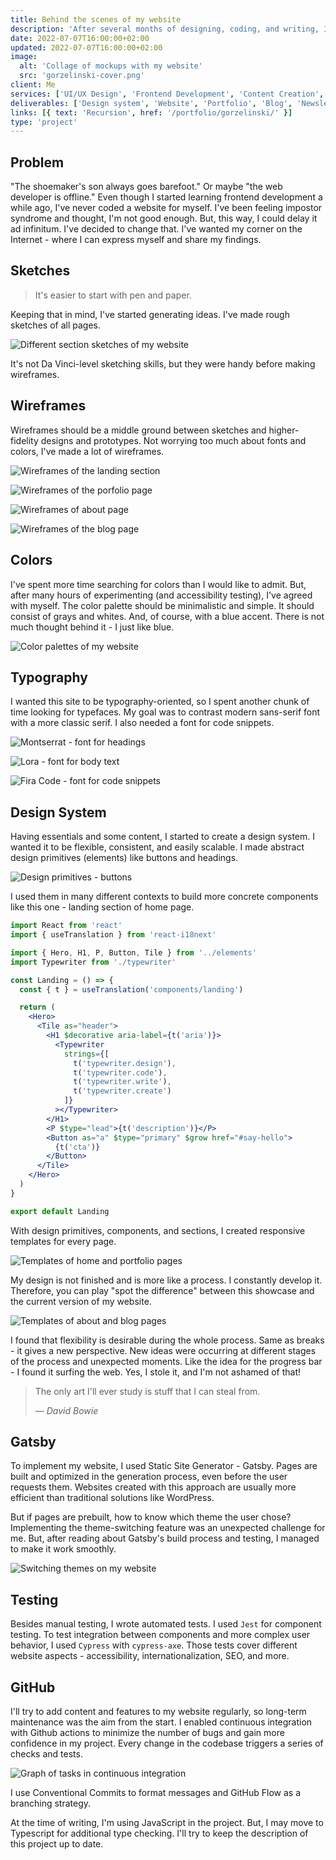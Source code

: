 ```yaml
---
title: Behind the scenes of my website
description: 'After several months of designing, coding, and writing, I have finally published my website.'
date: 2022-07-07T16:00:00+02:00
updated: 2022-07-07T16:00:00+02:00
image:
  alt: 'Collage of mockups with my website'
  src: 'gorzelinski-cover.png'
client: Me
services: ['UI/UX Design', 'Frontend Development', 'Content Creation', 'DevOps']
deliverables: ['Design system', 'Website', 'Portfolio', 'Blog', 'Newsletter']
links: [{ text: 'Recursion', href: '/portfolio/gorzelinski/' }]
type: 'project'
---
```


## Problem

"The shoemaker's son always goes barefoot." Or maybe "the web developer is offline." Even though I started learning frontend development a while ago, I've never coded a website for myself. I've been feeling impostor syndrome and thought, I'm not good enough. But, this way, I could delay it ad infinitum. I've decided to change that. I've wanted my corner on the Internet - where I can express myself and share my findings.

## Sketches

> It's easier to start with pen and paper.

Keeping that in mind, I've started generating ideas. I've made rough sketches of all pages.

![Different section sketches of my website](sketches.png)

It's not Da Vinci-level sketching skills, but they were handy before making wireframes.

## Wireframes

Wireframes should be a middle ground between sketches and higher-fidelity designs and prototypes. Not worrying too much about fonts and colors, I've made a lot of wireframes.

![Wireframes of the landing section](wireframes-landing.png)

![Wireframes of the porfolio page](wireframes-portfolio.png)

![Wireframes of about page](wireframes-about.png)

![Wireframes of the blog page](wireframes-blog.png)

## Colors

I've spent more time searching for colors than I would like to admit. But, after many hours of experimenting (and accessibility testing), I've agreed with myself. The color palette should be minimalistic and simple. It should consist of grays and whites. And, of course, with a blue accent. There is not much thought behind it - I just like blue.

![Color palettes of my website](colors.png)

## Typography

I wanted this site to be typography-oriented, so I spent another chunk of time looking for typefaces. My goal was to contrast modern sans-serif font with a more classic serif. I also needed a font for code snippets.

![Montserrat - font for headings](montserrat.png)

![Lora - font for body text](lora.png)

![Fira Code - font for code snippets](fira-code.png)

## Design System

Having essentials and some content, I started to create a design system. I wanted it to be flexible, consistent, and easily scalable. I made abstract design primitives (elements) like buttons and headings.

![Design primitives - buttons](buttons.png)

I used them in many different contexts to build more concrete components like this one - landing section of home page.

```jsx
import React from 'react'
import { useTranslation } from 'react-i18next'

import { Hero, H1, P, Button, Tile } from '../elements'
import Typewriter from './typewriter'

const Landing = () => {
  const { t } = useTranslation('components/landing')

  return (
    <Hero>
      <Tile as="header">
        <H1 $decorative aria-label={t('aria')}>
          <Typewriter
            strings={[
              t('typewriter.design'),
              t('typewriter.code'),
              t('typewriter.write'),
              t('typewriter.create')
            ]}
          ></Typewriter>
        </H1>
        <P $type="lead">{t('description')}</P>
        <Button as="a" $type="primary" $grow href="#say-hello">
          {t('cta')}
        </Button>
      </Tile>
    </Hero>
  )
}

export default Landing
```

With design primitives, components, and sections, I created responsive templates for every page.

![Templates of home and portfolio pages](templates-home-portfolio.png)

My design is not finished and is more like a process. I constantly develop it. Therefore, you can play "spot the difference" between this showcase and the current version of my website.

![Templates of about and blog pages](templates-about-blog.png)

I found that flexibility is desirable during the whole process. Same as breaks - it gives a new perspective. New ideas were occurring at different stages of the process and unexpected moments. Like the idea for the progress bar - I found it surfing the web. Yes, I stole it, and I'm not ashamed of that!

> The only art I'll ever study is stuff that I can steal from.
>
> &mdash;<cite> David Bowie</cite>

## Gatsby

To implement my website, I used Static Site Generator - Gatsby. Pages are built and optimized in the generation process, even before the user requests them. Websites created with this approach are usually more efficient than traditional solutions like WordPress.

But if pages are prebuilt, how to know which theme the user chose? Implementing the theme-switching feature was an unexpected challenge for me. But, after reading about Gatsby's build process and testing, I managed to make it work smoothly.

![Switching themes on my website](theme-switch.gif)

## Testing

Besides manual testing, I wrote automated tests. I used `Jest` for component testing. To test integration between components and more complex user behavior, I used `Cypress` with `cypress-axe`. Those tests cover different website aspects - accessibility, internationalization, SEO, and more.

## GitHub

I'll try to add content and features to my website regularly, so long-term maintenance was the aim from the start. I enabled continuous integration with Github actions to minimize the number of bugs and gain more confidence in my project. Every change in the codebase triggers a series of checks and tests.

![Graph of tasks in continuous integration](ci.png)

I use Conventional Commits to format messages and GitHub Flow as a branching strategy.

<Callout variant="info">

At the time of writing, I'm using JavaScript in the project. But, I may move
to Typescript for additional type checking. I'll try to keep the description
of this project up to date.

</Callout>
